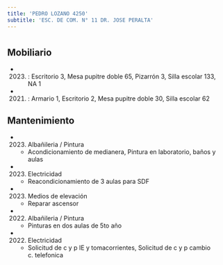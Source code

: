 ```yaml
---
title: 'PEDRO LOZANO 4250'
subtitle: 'ESC. DE COM. N° 11 DR. JOSE PERALTA'
---
```


#


## Mobiliario

*  (2023) : Escritorio 3, Mesa pupitre doble 65, Pizarrón 3, Silla escolar 133, NA 1 

*  (2021) : Armario 1, Escritorio 2, Mesa pupitre doble 30, Silla escolar 62 





## Mantenimiento

*  (2023) Albañileria / Pintura 
    + Acondicionamiento de medianera, Pintura en laboratorio, baños y aulas

*  (2023) Electricidad 
    + Reacondicionamiento de 3 aulas para SDF

*  (2023) Medios de elevación 
    + Reparar ascensor

*  (2022) Albañileria / Pintura 
    + Pinturas en dos aulas de 5to año

*  (2022) Electricidad 
    + Solicitud de c y p IE y tomacorrientes, Solicitud de c y p cambio c. telefonica



